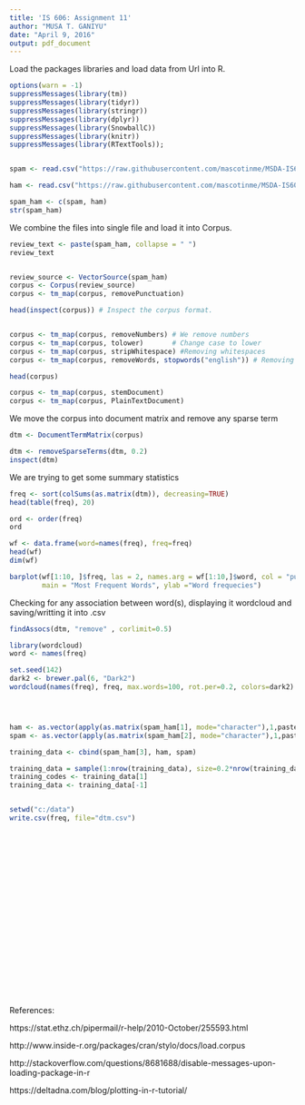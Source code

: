```yaml
---
title: 'IS 606: Assignment 11'
author: "MUSA T. GANIYU"
date: "April 9, 2016"
output: pdf_document
---
```

Load the packages libraries and load data from Url into R.
```r
options(warn = -1)
suppressMessages(library(tm))
suppressMessages(library(tidyr))
suppressMessages(library(stringr))
suppressMessages(library(dplyr))
suppressMessages(library(SnowballC))
suppressMessages(library(knitr))
suppressMessages(library(RTextTools));


spam <- read.csv("https://raw.githubusercontent.com/mascotinme/MSDA-IS607/772b359fe7cb65505be4ef38b1541435949f5e12/spam.csv", header = FALSE, sep = ";")

ham <- read.csv("https://raw.githubusercontent.com/mascotinme/MSDA-IS607/772b359fe7cb65505be4ef38b1541435949f5e12/ham.csv", header = FALSE, sep = ";")

spam_ham <- c(spam, ham)
str(spam_ham)
```

We combine the files into single file and load it into Corpus.


```R

review_text <- paste(spam_ham, collapse = " ")
review_text


review_source <- VectorSource(spam_ham)
corpus <- Corpus(review_source)
corpus <- tm_map(corpus, removePunctuation)

head(inspect(corpus)) # Inspect the corpus format.


corpus <- tm_map(corpus, removeNumbers) # We remove numbers
corpus <- tm_map(corpus, tolower)       # Change case to lower
corpus <- tm_map(corpus, stripWhitespace) #Removing whitespaces
corpus <- tm_map(corpus, removeWords, stopwords("english")) # Removing words

head(corpus)

corpus <- tm_map(corpus, stemDocument)
corpus <- tm_map(corpus, PlainTextDocument)  
```


We move the corpus into document matrix and remove any sparse term


```R
dtm <- DocumentTermMatrix(corpus)

dtm <- removeSparseTerms(dtm, 0.2)
inspect(dtm)
```

We are trying to get some summary statistics 


```R
freq <- sort(colSums(as.matrix(dtm)), decreasing=TRUE)   
head(table(freq), 20)  

ord <- order(freq) 
ord

wf <- data.frame(word=names(freq), freq=freq)   
head(wf)
dim(wf)

barplot(wf[1:10, ]$freq, las = 2, names.arg = wf[1:10,]$word, col = "purple",
        main = "Most Frequent Words", ylab ="Word frequecies")
```


Checking for any association between word(s), displaying it wordcloud and saving/writting it into .csv

```R
findAssocs(dtm, "remove" , corlimit=0.5)

library(wordcloud)
word <- names(freq)

set.seed(142)   
dark2 <- brewer.pal(6, "Dark2")   
wordcloud(names(freq), freq, max.words=100, rot.per=0.2, colors=dark2)  




ham <- as.vector(apply(as.matrix(spam_ham[1], mode="character"),1,paste,"V1",sep="",collapse=""))
spam <- as.vector(apply(as.matrix(spam_ham[2], mode="character"),1,paste,"V1", sep="",collapse=""))

training_data <- cbind(spam_ham[3], ham, spam) 

training_data = sample(1:nrow(training_data), size=0.2*nrow(training_data))
training_codes <- training_data[1] 
training_data <- training_data[-1] 


setwd("c:/data")
write.csv(freq, file="dtm.csv")
























```

References:

https://stat.ethz.ch/pipermail/r-help/2010-October/255593.html

http://www.inside-r.org/packages/cran/stylo/docs/load.corpus

http://stackoverflow.com/questions/8681688/disable-messages-upon-loading-package-in-r

https://deltadna.com/blog/plotting-in-r-tutorial/

